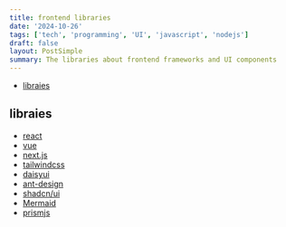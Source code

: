 ```yaml
---
title: frontend libraries
date: '2024-10-26'
tags: ['tech', 'programming', 'UI', 'javascript', 'nodejs']
draft: false
layout: PostSimple
summary: The libraries about frontend frameworks and UI components
---
```


- [libraies](#libraies)

## libraies

- [react](https://reactjs.org/)
- [vue](https://vuejs.org/)
- [next.js](https://nextjs.org/)
- [tailwindcss](https://tailwindcss.com/)
- [daisyui](https://daisyui.com/)
- [ant-design](https://ant.design/)
- [shadcn/ui](https://ui.shadcn.com/)
- [Mermaid](https://mermaid.js.org/)
- [prismjs](https://prismjs.com/)
